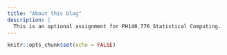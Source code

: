 ```yaml
---
title: "About this blog"
description: |
  This is an optional assignment for PH140.776 Statistical Computing.
---
```


```r
knitr::opts_chunk$set(echo = FALSE)
```
